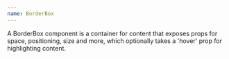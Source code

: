 ```yaml
---
name: BorderBox
---
```


<Playground title="BorderBox">
  <BorderBox hover>
    A BorderBox component is a container for content that exposes props for
    space, positioning, size and more, which optionally takes a 'hover' prop for
    highlighting content.
  </BorderBox>
</Playground>
